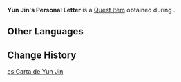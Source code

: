 {{Item Infobox
|id           = 101671
|image        = Item Letter.png
|type         = Quest Items
|description  = A letter that [[Yun Jin]] personally wrote to [[Shiyun]]. It seems to hold the key to turning the situation around.
|source1      = [[Backstage Suspicions]]
}}
'''Yun Jin's Personal Letter''' is a [[Quest Item]] obtained during {{Quest|Backstage Suspicions}}.

==Other Languages==
{{Other Languages
|en      = Yun Jin's Personal Letter
|zhs     = 云堇的亲笔信
|zhs_rm  = Yún Jǐn de Qīnbǐ Xìn
|zht     = 雲堇的親筆信
|zht_rm  = Yún Jǐn de Qīnbǐ Xìn
|zh_tl   = Yun Jin's Personal Handwritten Letter
|ja      = 雲菫直筆の手紙
|ja_rm   = Unkin Jikihitsu no Tegami
|ja_tl   = Yun Jin's Personal Handwritten Letter
|ko      = 운근의 친필 편지
|ko_rm   = Ungeun-ui Chinpil Pyeonji
|ko_tl   = Yun Jin's Handwritten Letter
|es      = Carta de Yun Jin
|es_tl   = Yun Jin's Letter
|fr      = Lettre personnelle de Yun Jin
|fr_tl   = Yun Jin's Personal Letter
|ru      = Письмо Юнь Цзинь
|ru_tl   = Yun Jin's Letter
|th      = จดหมายที่เขียนโดย Yun Jin
|th_rm   = 
|th_tl   = 
|vi      = Thư Tay Của Yun Jin
|vi_tl   = Yun Jin's Handwritten Letter
|de      = Persönlicher Brief von Yun Jin
|de_tl   = Personal Letter from Yun Jin
|id      = Surat Pribadi Yun Jin
|id_tl   = Yun Jin's Personal Letter
|pt      = Carta de Yunjin
|pt_tl   = Yun Jin's Letter
|tr      = Yun Jin'in Kişisel Mektubu
|tr_tl   = 
|it      = Lettera personale di Yun Jin
|it_tl   = 
}}

==Change History==
{{Change History|2.4}}

[[es:Carta de Yun Jin]]
